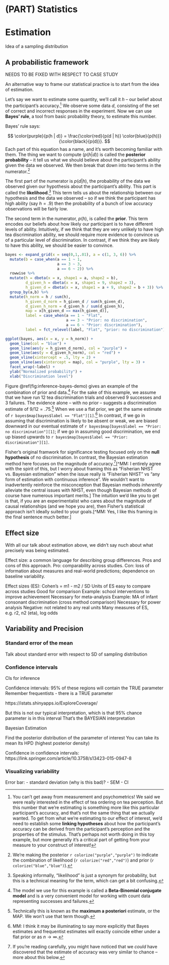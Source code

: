 # (PART) Statistics {-}

# Estimation {#estimation} 

Idea of a sampling distribution 



## A probabilistic framework 

NEEDS TO BE FIXED WITH RESPECT TO CASE STUDY

An alternative way to frame our statistical practice is to start from the idea of estimation.

Let's say we want to estimate some quantity, we'll call it $h$ -- our belief about the participant's accuracy.^[You can't get away from measurement and psychometrics! We said we were really interested in the effect of tea ordering on tea perception. But this number that we're estimating is something more like this particular participant's accuracy, and that's not the same thing that we actually wanted. To get from what we're estimating to our effect of interest, we'd need to establish some **linking hypotheses** about how the participant's accuracy can be derived from the participant's perception and the properties of the stimulus. That's perhaps not worth doing in this toy example, but more generally it's a critical part of getting from your measure to your construct of interest!] We observe some data $d$, consisting of the set of correct and incorrect responses in the experiment. Now we can use **Bayes' rule**, a tool from basic probability theory, to estimate this number. 

Bayes' rule says:

$$
\color{purple}{p(h | d)} = \frac{\color{red}{p(d | h)} \color{blue}{p(h)}}{\color{black}{p(d)}}.
$$
\noindent Each part of this equation has a name, and it's worth becoming familiar with them. The thing we want to compute ($p(h|d)$) is called the **posterior probability** -- it tell us what we should believe about the participant's ability given the data we observed. We then break that down into two terms in the numerator.^[We're making the posterior `r colorize("purple","purple")` to indicate the combination of likelihood (`r colorize("red","red")`) and prior (`r colorize("blue","blue")`).]

The first part of the numerator is $p(d|h)$, the probability of the data we observed given our hypothesis about the participant's ability. This part is called the **likelihood**.^[Speaking informally, "likelihood" is just a synonym for probability, but this is a technical meaning for the term, which can get a bit confusing.] This term tells us about the relationship between our hypothesis and the data we observed -- so if we think the participant has high ability (say $h = .9$) then the probability of a bunch of low accuracy observations will be fairly low. 

The second term in the numerator, $p(h)$, is called the **prior**. This term encodes our beliefs about how likely our participant is to have different levels of ability. Intuitively, if we think that they are very unlikely to have high tea discrimination ability, we should require more evidence to convince us of a particular level of discrimination. In contrast, if we think they are likely to have this ability, we should be easier to convince. 

```r
bayes <- expand_grid(x = seq(0,1,.01), a = c(1, 3, 6)) %>%
  mutate(b = case_when(a == 1 ~ 1, 
                       a == 3 ~ 3, 
                       a == 6 ~ 2)) %>%
  rowwise %>%
  mutate(h = dbeta(x = x, shape1 = a, shape2 = b),
         d_given_h = dbeta(x = x, shape1 = 9, shape2 = 3),
         h_given_d = dbeta(x = x, shape1 = a + 9, shape2 = b + 3)) %>%
  group_by(a,b) %>%
  mutate(h_norm = h / sum(h), 
         h_given_d_norm = h_given_d / sum(h_given_d), 
         d_given_h_norm = d_given_h / sum(d_given_h), 
         map = x[h_given_d == max(h_given_d)],
         label = case_when(a == 1 ~ "Flat",
                           a == 3 ~ "Prior: no discrimination",
                           a == 6 ~ "Prior: discrimination"), 
         label = fct_relevel(label, "Flat", "prior: no discrimination"))

ggplot(bayes, aes(x = x, y = h_norm)) + 
  geom_line(col = "blue") +
  geom_line(aes(y = h_given_d_norm), col = "purple") +
  geom_line(aes(y = d_given_h_norm), col = "red") +
  geom_vline(xintercept = .5, lty = 2) + 
  geom_vline(aes(xintercept = map), col = "purple", lty = 3) + 
  facet_wrap(~label) + 
  ylab("Normalized probability") +
  xlab("Discrimination level")
```

Figure \@ref(fig:inference-bayes-demo) gives an example of the combination of prior and data.^[The model we use for this example is called a **Beta-Binomial conjugate model** and is a very convenient model for working with count data representing successes and failures.] For the sake of this example, we assume that we have run 12 tea discrimination trials and observed 9 successes and 3 failures. The evidence alone -- with no prior -- suggests a discrimination estimate of $9/12 = .75$.^[Technically this is known as the **maximum a posteriori** estimate, or the MAP. We won't use that term though.] When we use a flat prior, we get the same estimate of `r bayes$map[bayes$label == "Flat"][1]`.^[MM: I think it may be illuminating to say more explicitly that Bayes estimates and frequentist estimates will exactly coincide either under a flat prior or as $n \to \infty$.] In contrast, if we go in assuming that discrimination is likely to be absent or weak, we are biased downward in our eventual estimate of `r bayes$map[bayes$label == "Prior: no discrimination"][1]`; if we go in assuming good discrimination, we end up biased upwards to `r bayes$map[bayes$label == "Prior: discrimination"][1]`.

Fisher's original framwork for significance testing focused only on the **null hypothesis** of no discrimination. In contrast, the Bayesian estimation method here focuses on the magnitude of accuracy.^[If you're reading carefully, you might have noticed that we *could* have discovered that the estimate of accuracy was very similar to chance -- more about this below.][^MM: I entirely agree with the spirit of this, but I worry about framing this as "Fisherian NHST vs. Bayesian estimation" when the issue really is "Fisherian NHST" vs "any form of estimation with continuous inference". We wouldn't want to inadvertently reinforce the misconception that Bayesian methods *inherently* alleviate the central issues with NHST, even though Bayesian methods of course have numerous important merits.]   The intuition we'd like you to get is that, if you are an experimentalist who cares about the magnitude of causal relationships (and we hope you are), then Fisher's statistical approach isn't ideally suited to your goals.[^MM: Yes, I like this framing in the final sentence much better.]

<!-- TODO: HERE WOULD BE A GREAT PLACE FOR AN INTERACTIVE -->

## Effect size

With all our talk about estimation above, we didn't say nuch about what precisely was being estimated. 

Effect size: a common language for describing group differences. Pros and cons of this approach. Pro: comparability across studies. Con: loss of information about measures and real-world predictions; dependence on baseline variability. 

Effect sizes (ES):
Cohen’s = m1 - m2 / SD
Units of ES easy to compare across studies
Good for comparison 
Example: school interventions to improve achievement
Necessary for meta-analysis
Example: MA of infant consonant discrimination (cross method comparison)
Necessary for power analysis 
Negative: not related to any real units
Many measures of ES, e.g. r2, n2 (eta), log odds

## Variability and Precision




### Standard error of the mean

Talk about standard error with respect to SD of sampling distribution


### Confidence intervals

CIs for inference

Confidence intervals:
95% of these regions will contain the TRUE parameter
	Remember frequentists - there is a TRUE parameter

https://istats.shinyapps.io/ExploreCoverage/

But this is not our typical interpretation, which is that 95% chance parameter is in this interval
	That’s the BAYESIAN interpretation

Bayesian Estimation

Find the posterior distribution of the parameter of interest
	You can take its mean
	Its HPD (highest posterior density)

Confidence in confidence intervals: 
https://link.springer.com/article/10.3758/s13423-015-0947-8


### Visualizing variability
Error bar:
 - standard deviation (why is this bad)?
- SEM
- CI



<!-- ::: {.interactive} -->
<!-- ⌨️ Interactive box: non-parametric simulations where you can shuffle data across groups a bunch of times and see what kind of distribution it produces by chance -->
<!-- ::: -->

